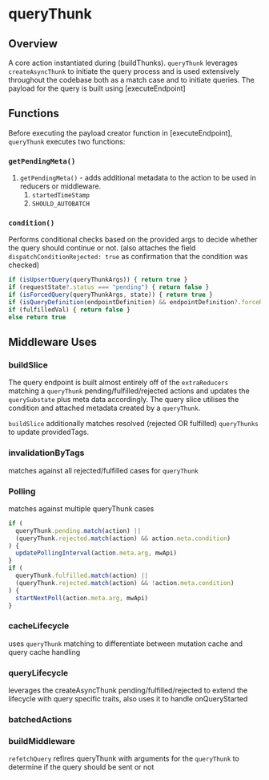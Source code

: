 # queryThunk

## Overview

A core action instantiated during (buildThunks). `queryThunk` leverages `createAsyncThunk` to initiate the query process and is used extensively throughout the codebase both as a match case and to initiate queries. The payload for the query is built using [executeEndpoint]

## Functions

Before executing the payload creator function in [executeEndpoint], `queryThunk` executes two functions:

### `getPendingMeta()`

1. `getPendingMeta()` - adds additional metadata to the action to be used in reducers or middleware.
   1. `startedTimeStamp`
   2. `SHOULD_AUTOBATCH`

### `condition()`

Performs conditional checks based on the provided args to decide whether the query should continue or not. (also attaches the field `dispatchConditionRejected: true` as confirmation that the condition was checked)

```ts no-transpile
if (isUpsertQuery(queryThunkArgs)) { return true }
if (requestState?.status === "pending") { return false }
if (isForcedQuery(queryThunkArgs, state)) { return true }
if (isQueryDefinition(endpointDefinition) && endpointDefinition?.forceRefetch?.({ return true }
if (fulfilledVal) { return false }
else return true
```

## Middleware Uses

### buildSlice

The query endpoint is built almost entirely off of the `extraReducers` matching a `queryThunk` pending/fulfilled/rejected actions and updates the `querySubstate` plus meta data accordingly. The query slice utilises the condition and attached metadata created by a `queryThunk`.

`buildSlice` additionally matches resolved (rejected OR fulfilled) `queryThunks` to update providedTags.

### invalidationByTags

matches against all rejected/fulfilled cases for `queryThunk`

### Polling

matches against multiple queryThunk cases

```js no-transpile
if (
  queryThunk.pending.match(action) ||
  (queryThunk.rejected.match(action) && action.meta.condition)
) {
  updatePollingInterval(action.meta.arg, mwApi)
}
if (
  queryThunk.fulfilled.match(action) ||
  (queryThunk.rejected.match(action) && !action.meta.condition)
) {
  startNextPoll(action.meta.arg, mwApi)
}
```

### cacheLifecycle

uses `queryThunk` matching to differentiate between mutation cache and query cache handling

### queryLifecycle

leverages the createAsyncThunk pending/fulfilled/rejected to extend the lifecycle with query specific traits, also uses it to handle onQueryStarted

### batchedActions

### buildMiddleware

`refetchQuery` refires queryThunk with arguments for the `queryThunk` to determine if the query should be sent or not
